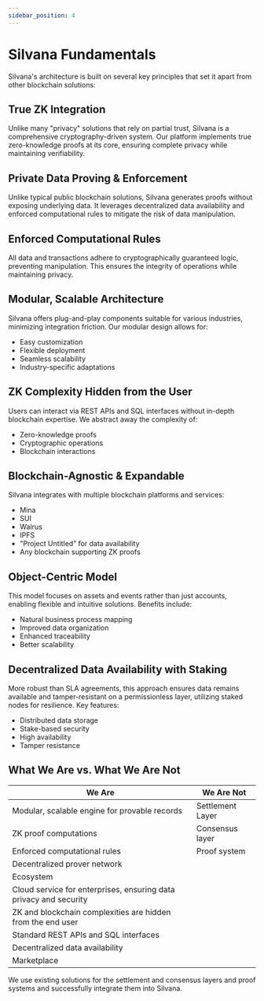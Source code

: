 ```yaml
---
sidebar_position: 4
---
```


# Silvana Fundamentals

Silvana's architecture is built on several key principles that set it apart from other blockchain solutions:

## True ZK Integration

Unlike many "privacy" solutions that rely on partial trust, Silvana is a comprehensive cryptography-driven system. Our platform implements true zero-knowledge proofs at its core, ensuring complete privacy while maintaining verifiability.

## Private Data Proving & Enforcement

Unlike typical public blockchain solutions, Silvana generates proofs without exposing underlying data. It leverages decentralized data availability and enforced computational rules to mitigate the risk of data manipulation.

## Enforced Computational Rules

All data and transactions adhere to cryptographically guaranteed logic, preventing manipulation. This ensures the integrity of operations while maintaining privacy.

## Modular, Scalable Architecture

Silvana offers plug-and-play components suitable for various industries, minimizing integration friction. Our modular design allows for:

- Easy customization
- Flexible deployment
- Seamless scalability
- Industry-specific adaptations

## ZK Complexity Hidden from the User

Users can interact via REST APIs and SQL interfaces without in-depth blockchain expertise. We abstract away the complexity of:

- Zero-knowledge proofs
- Cryptographic operations
- Blockchain interactions

## Blockchain-Agnostic & Expandable

Silvana integrates with multiple blockchain platforms and services:

- Mina
- SUI
- Walrus
- IPFS
- "Project Untitled" for data availability
- Any blockchain supporting ZK proofs

## Object-Centric Model

This model focuses on assets and events rather than just accounts, enabling flexible and intuitive solutions. Benefits include:

- Natural business process mapping
- Improved data organization
- Enhanced traceability
- Better scalability

## Decentralized Data Availability with Staking

More robust than SLA agreements, this approach ensures data remains available and tamper-resistant on a permissionless layer, utilizing staked nodes for resilience. Key features:

- Distributed data storage
- Stake-based security
- High availability
- Tamper resistance

## What We Are vs. What We Are Not

| We Are                                                            | We Are Not       |
| ----------------------------------------------------------------- | ---------------- |
| Modular, scalable engine for provable records                     | Settlement Layer |
| ZK proof computations                                             | Consensus layer  |
| Enforced computational rules                                      | Proof system     |
| Decentralized prover network                                      |                  |
| Ecosystem                                                         |                  |
| Cloud service for enterprises, ensuring data privacy and security |                  |
| ZK and blockchain complexities are hidden from the end user       |                  |
| Standard REST APIs and SQL interfaces                             |                  |
| Decentralized data availability                                   |                  |
| Marketplace                                                       |                  |

We use existing solutions for the settlement and consensus layers and proof systems and successfully integrate them into Silvana.
